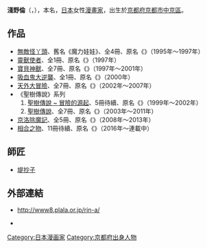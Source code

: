 {{japanese|japanese=浅野 りん|kana=あさの りん|romaji=Asano Rin}}{{漫畫}}
'''淺野倫'''（{{jpn|j=浅野 りん|hg=あさの りん|rm=Asano Rin}}，{{bd||2月23日|||Asano Rin}}），本名{{nihongo|淺野倫子|浅野倫子}}，[[日本|日本]]女性[[漫畫家|漫畫家]]，出生於[[京都府|京都府]][[京都市|京都市]][[中京區|中京區]]。

==作品==
* [[無敵怪丫頭|無敵怪丫頭]]、舊名《魔力娃娃》、全4冊、原名《{{lang|ja|CHOKOビースト!!}}》（1995年～1997年）
* [[靈獸使者|靈獸使者]]、全1冊、原名《{{lang|ja|ビースト&ビースト 浅野りん短編集}}》（1997年）
* [[寶貝神獸|寶貝神獸]]、全7冊、原名《{{lang|ja|PON!とキマイラ}}》（1997年～2001年）
* [[吸血鬼大逆襲|吸血鬼大逆襲]]、全1冊、原名《{{lang|ja|平成バンパイアの逆襲 浅野りん作品集}}》（2000年）
* [[天外大冒險|天外大冒險]]、全7冊、原名《{{lang|ja|天外レトロジカル}}》（2002年～2007年）
*《聖樹傳說》系列
*# [[聖樹傳說_~_冒險的源起|聖樹傳說 ~ 冒險的源起]]、5冊待續、原名《{{lang|ja|PANGAEA パンゲア}}》（1999年～2002年）
*# [[聖樹傳說|聖樹傳說]]、全7冊、原名《{{lang|ja|パンゲア・エゼル}}》（2003年～2011年）
* [[京洛除魔記|京洛除魔記]]、全5冊、原名《{{lang|ja|京洛れぎおん}}》（2008年～2013年）
* [[相合之物|相合之物]]、11冊待續、原名《{{lang|ja|であいもん}}》（2016年～連載中）

== 師匠 ==
* [[堤抄子|堤抄子]]

==外部連結==
*{{ja}}http://www8.plala.or.jp/rin-a/ {{Wayback|url=http://www8.plala.or.jp/rin-a/ |date=20201101024918 }}
*{{ja}}[http://talent.yahoo.co.jp/pf/detail/pp228899 {{lang|ja|浅野りん - プロフィール - Yahoo!人物名鑑}}]{{dead link|date=2018年3月 |bot=InternetArchiveBot |fix-attempted=yes }}

{{Japanese cartoonist-stub}}
{{DEFAULTSORT:Asano Rin}}
[[Category:日本漫画家|Category:日本漫画家]]
[[Category:京都府出身人物|Category:京都府出身人物]]